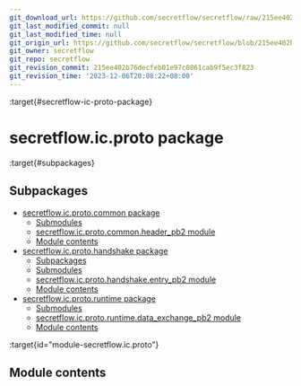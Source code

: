 ```yaml
---
git_download_url: https://github.com/secretflow/secretflow/raw/215ee402b76decfeb01e97c0861cab9f5ec3f823/docs/source/secretflow.ic.proto.rst
git_last_modified_commit: null
git_last_modified_time: null
git_origin_url: https://github.com/secretflow/secretflow/blob/215ee402b76decfeb01e97c0861cab9f5ec3f823/docs/source/secretflow.ic.proto.rst
git_owner: secretflow
git_repo: secretflow
git_revision_commit: 215ee402b76decfeb01e97c0861cab9f5ec3f823
git_revision_time: '2023-12-06T20:08:22+08:00'
---
```


:target{#secretflow-ic-proto-package}

# secretflow\.ic.proto package

:target{#subpackages}

## Subpackages

<TableOfContents>


  - [secretflow.ic.proto.common package](secretflow.ic.proto.ic.proto.common.mdx)
    - [Submodules](secretflow.ic.proto.ic.proto.common.mdx#submodules)
    - [secretflow.ic.proto.common.header\_pb2 module](secretflow.ic.proto.ic.proto.common.mdx#module-secretflow.ic.proto.common.header_pb2)
    - [Module contents](secretflow.ic.proto.ic.proto.common.mdx#module-secretflow.ic.proto.common)
  - [secretflow.ic.proto.handshake package](secretflow.ic.proto.ic.proto.handshake.mdx)
    - [Subpackages](secretflow.ic.proto.ic.proto.handshake.mdx#subpackages)
    - [Submodules](secretflow.ic.proto.ic.proto.handshake.mdx#submodules)
    - [secretflow.ic.proto.handshake.entry\_pb2 module](secretflow.ic.proto.ic.proto.handshake.mdx#module-secretflow.ic.proto.handshake.entry_pb2)
    - [Module contents](secretflow.ic.proto.ic.proto.handshake.mdx#module-secretflow.ic.proto.handshake)
  - [secretflow.ic.proto.runtime package](secretflow.ic.proto.ic.proto.runtime.mdx)
    - [Submodules](secretflow.ic.proto.ic.proto.runtime.mdx#submodules)
    - [secretflow.ic.proto.runtime.data\_exchange\_pb2 module](secretflow.ic.proto.ic.proto.runtime.mdx#module-secretflow.ic.proto.runtime.data_exchange_pb2)
    - [Module contents](secretflow.ic.proto.ic.proto.runtime.mdx#module-secretflow.ic.proto.runtime)
</TableOfContents>

:target{id="module-secretflow.ic.proto"}

## <Target id="module-contents" />Module contents
